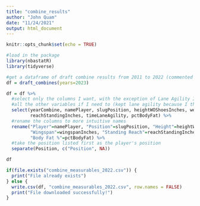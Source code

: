 ```yaml
---
title: "combine_results"
author: "John Quam"
date: "11/24/2021"
output: html_document
---
```


```r
knitr::opts_chunk$set(echo = TRUE)
```

```r
#load in the package
library(nbastatR)
library(tidyverse)
```


```r
#get a dataframe of draft combine results from 2011 to 2022 (commented out since I don't need to run this again)
df = draft_combines(years=2023)
```




```r
df = df %>%
  #select only the columns I want, with the exception of Lane Agility I should be able to find the missing data for 
  #all the other variables if I need to (kept lane agility because I think its important)
  select(yearCombine, namePlayer, slugPosition, heightWOShoesInches, weightLBS, wingspanInches,
         reachStandingInches, timeLaneAgility, pctBodyFat) %>%
  #rename the columns to more intuitive names
  rename("Player"=namePlayer, "Position"=slugPosition, "Height"=heightWOShoesInches, "Weight"=weightLBS,
         "Wingspan"=wingspanInches, "Standing Reach"=reachStandingInches, "Lane Agiity"=timeLaneAgility,
         "Body Fat %"=pctBodyFat) %>%
  #take the position listed first as the player's position
  separate(Position, c("Position", NA))
```


```r
df
```



```r
if(file.exists("combine_measurables_2022.csv")) {
  print("File already exists")
} else {
  write.csv(df, "combine_measurables_2022.csv", row.names = FALSE)
  print("File downloaded successfully!")
}

```



